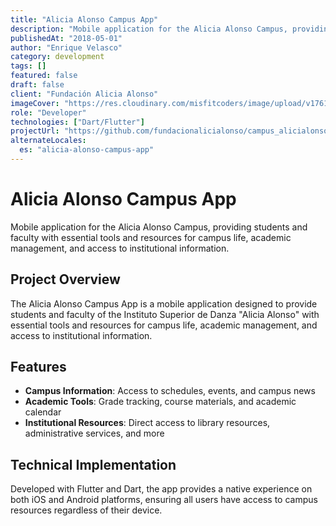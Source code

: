 ```yaml
---
title: "Alicia Alonso Campus App"
description: "Mobile application for the Alicia Alonso Campus, providing students and faculty with essential tools and resources for campus life, academic management, and access to institutional information."
publishedAt: "2018-05-01"
author: "Enrique Velasco"
category: development
tags: []
featured: false
draft: false
client: "Fundación Alicia Alonso"
imageCover: "https://res.cloudinary.com/misfitcoders/image/upload/v1761952649/eVelasco/covers/works/aa-app/aa-app-cover_unmub2.jpg"
role: "Developer"
technologies: ["Dart/Flutter"]
projectUrl: "https://github.com/fundacionalicialonso/campus_alicialonso_app"
alternateLocales:
  es: "alicia-alonso-campus-app"
---
```


# Alicia Alonso Campus App

Mobile application for the Alicia Alonso Campus, providing students and faculty with essential tools and resources for campus life, academic management, and access to institutional information.

## Project Overview

The Alicia Alonso Campus App is a mobile application designed to provide students and faculty of the Instituto Superior de Danza "Alicia Alonso" with essential tools and resources for campus life, academic management, and access to institutional information.

## Features

- **Campus Information**: Access to schedules, events, and campus news
- **Academic Tools**: Grade tracking, course materials, and academic calendar
- **Institutional Resources**: Direct access to library resources, administrative services, and more

## Technical Implementation

Developed with Flutter and Dart, the app provides a native experience on both iOS and Android platforms, ensuring all users have access to campus resources regardless of their device.
